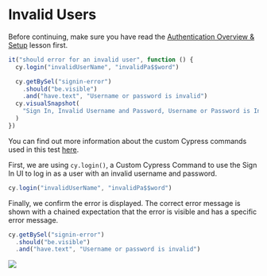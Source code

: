 # Invalid Users

Before continuing, make sure you have read the [Authentication Overview & Setup](Authentication%20Overview%20&%20Setup%203f4e2a27b6434a27bdadcd217d85397b.md) lesson first.

```jsx
it("should error for an invalid user", function () {
  cy.login("invalidUserName", "invalidPa$$word")

  cy.getBySel("signin-error")
    .should("be.visible")
    .and("have.text", "Username or password is invalid")
  cy.visualSnapshot(
    "Sign In, Invalid Username and Password, Username or Password is Invalid"
  )
})
```

You can find out more information about the custom Cypress commands used in this test [here](https://www.notion.so/RWA-Custom-Cypress-Commands-Tasks-Functions-5efc9089b2184a22910b5532796a65dd).

First, we are using `cy.login()`, a Custom Cypress Command to use the Sign In UI to log in as a user with an invalid username and password.

```jsx
cy.login("invalidUserName", "invalidPa$$word")
```

Finally, we confirm the error is displayed. The correct error message is shown with a chained expectation that the error is visible and has a specific error message.

```jsx
cy.getBySel("signin-error")
  .should("be.visible")
  .and("have.text", "Username or password is invalid")
```

![](/images/real-world-examples/authentication/invalid-users/Screen_Shot_2021-06-28_at_1.50.00_PM.png)
